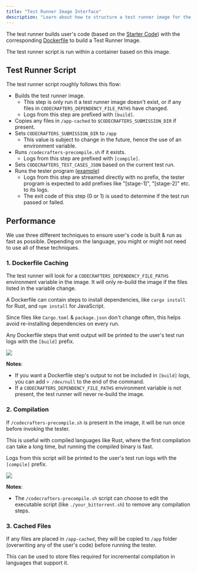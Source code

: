 ```yaml
---
title: "Test Runner Image Interface"
description: "Learn about how to structure a test runner image for the CodeCrafters test runner"
---
```


The test runner builds user's code (based on the [Starter Code](/contributors/adding-language-support/starter-code)) with the
corresponding [Dockerfile](/contributors/adding-language-support/dockerfiles) to build a Test Runner Image.

The test runner script is run within a container based on this image.

## Test Runner Script

The test runner script roughly follows this flow:

- Builds the test runner image.
  - This step is only run it a test runner image doesn't exist, or if any files in `CODECRAFTERS_DEPENDENCY_FILE_PATHS` have changed.
  - Logs from this step are prefixed with `[build]`.
- Copies any files in `/app-cached` to `$CODECRAFTERS_SUBMISSION_DIR` if present.
- Sets `CODECRAFTERS_SUBMISSION_DIR` to `/app`
  - This value is subject to change in the future, hence the use of an environment variable.
- Runs `/codecrafters-precompile.sh` if it exists.
  - Logs from this step are prefixed with `[compile]`.
- Sets `CODECRAFTERS_TEST_CASES_JSON` based on the current test run.
- Runs the tester program ([example](https://github.com/codecrafters-io/redis-tester))
  - Logs from this step are streamed directly with no prefix, the tester program is expected to add prefixes like "[stage-1]", "[stage-2]" etc. to its logs.
  - The exit code of this step (0 or 1) is used to determine if the test run passed or failed.

## Performance

We use three different techniques to ensure user's code is built & run as fast as possible. Depending on the language, you might or might not need to use all of these techniques.

### 1. Dockerfile Caching

The test runner will look for a `CODECRAFTERS_DEPENDENCY_FILE_PATHS` environment variable in the image. It will only re-build the image if the files listed in the variable change.

A Dockerfile can contain steps to install dependencies, like `cargo install` for Rust, and `npm install` for JavaScript.

Since files like `Cargo.toml` & `package.json` don't change often, this helps avoid re-installing dependencies on every run.

Any Dockerfile steps that emit output will be printed to the user's test run logs with the `[build]` prefix.

<Frame caption="[build] logs">
  <img className="w-full" src="/img/contributors/build-logs.png" />
</Frame>

**Notes**:

- If you want a Dockerfile step's output to not be included in `[build]` logs, you can add `> /dev/null` to the end of the command.
- If a `CODECRAFTERS_DEPENDENCY_FILE_PATHS` environment variable is not present, the test runner will never re-build the image.

### 2. Compilation

If `/codecrafters-precompile.sh` is present in the image, it will be run once before invoking the tester.

This is useful with compiled languages like Rust, where the first compilation can take a long time, but running the compiled binary is fast.

Logs from this script will be printed to the user's test run logs with the `[compile]` prefix.

<Frame caption="[compile] logs">
  <img className="w-full" src="/img/contributors/compile-logs.png" />
</Frame>

**Notes**:

- The `/codecrafters-precompile.sh` script can choose to edit the executable script (like `./your_bittorrent.sh`) to remove any compilation steps.

### 3. Cached Files

If any files are placed in `/app-cached`, they will be copied to `/app` folder (overwriting any of the user's code) before running the tester.

This can be used to store files required for incremental compilation in languages that support it.
